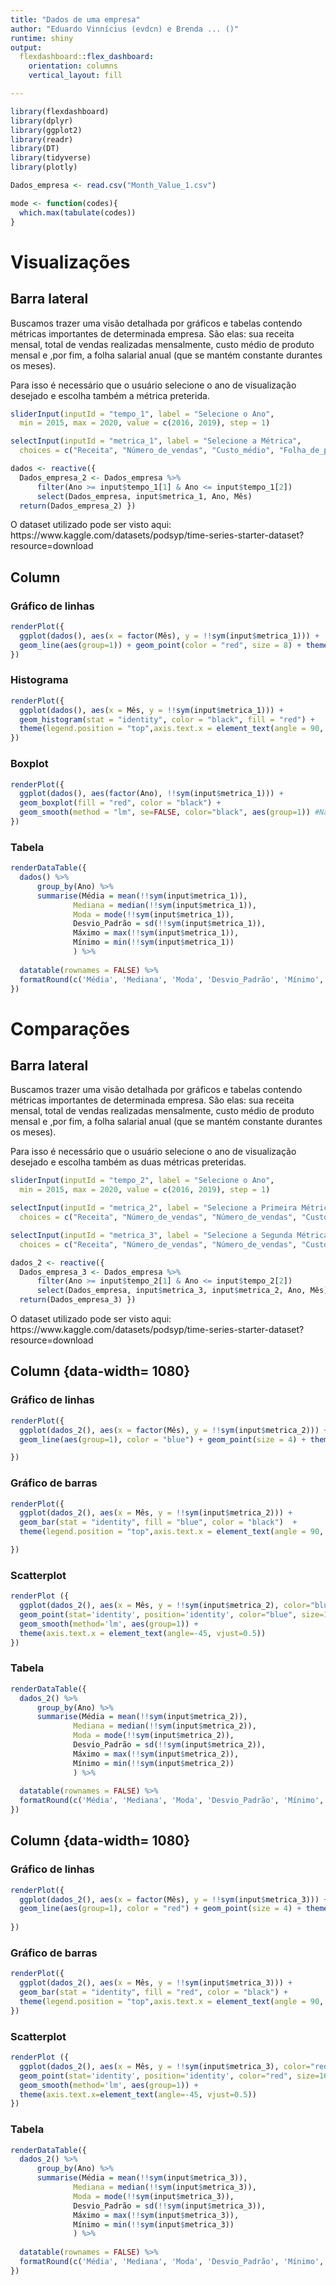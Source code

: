 ```yaml
---
title: "Dados de uma empresa"
author: "Eduardo Vinnícius (evdcn) e Brenda ... ()"
runtime: shiny
output: 
  flexdashboard::flex_dashboard:
    orientation: columns
    vertical_layout: fill

---
```


```r

library(flexdashboard)
library(dplyr)
library(ggplot2)
library(readr)
library(DT)
library(tidyverse)
library(plotly)

Dados_empresa <- read.csv("Month_Value_1.csv")

mode <- function(codes){
  which.max(tabulate(codes))
}


```

# Visualizações 

## Barra lateral {.sidebar}

Buscamos trazer uma visão detalhada por gráficos e tabelas contendo métricas importantes de determinada empresa. São elas: sua receita mensal, total de vendas realizadas mensalmente, custo médio de produto mensal e ,por fim, a folha salarial anual (que se mantém constante durantes os meses).

Para isso é necessário que o usuário selecione o ano de visualização desejado e escolha também a métrica preterida.

```r

sliderInput(inputId = "tempo_1", label = "Selecione o Ano",
  min = 2015, max = 2020, value = c(2016, 2019), step = 1)

selectInput(inputId = "metrica_1", label = "Selecione a Métrica",
  choices = c("Receita", "Número_de_vendas", "Custo_médio", "Folha_de_pagamento_média_anual"), selected = "Receita")

dados <- reactive({
  Dados_empresa_2 <- Dados_empresa %>% 
      filter(Ano >= input$tempo_1[1] & Ano <= input$tempo_1[2])
      select(Dados_empresa, input$metrica_1, Ano, Mês)
  return(Dados_empresa_2) })

```

O dataset utilizado pode ser visto aqui: https://www.kaggle.com/datasets/podsyp/time-series-starter-dataset?resource=download

## Column {.tabset}

### Gráfico de linhas

```r

renderPlot({
  ggplot(dados(), aes(x = factor(Mês), y = !!sym(input$metrica_1))) + 
  geom_line(aes(group=1)) + geom_point(color = "red", size = 8) + theme_bw()
})
```

### Histograma

```r
renderPlot({
  ggplot(dados(), aes(x = Mês, y = !!sym(input$metrica_1))) +
  geom_histogram(stat = "identity", color = "black", fill = "red") +
  theme(legend.position = "top",axis.text.x = element_text(angle = 90, hjust = 1, vjust = .5)) 
})

```


### Boxplot

```r

renderPlot({
  ggplot(dados(), aes(factor(Ano), !!sym(input$metrica_1))) +
  geom_boxplot(fill = "red", color = "black") +
  geom_smooth(method = "lm", se=FALSE, color="black", aes(group=1)) #Não tenho certeza se era pra ser assim, perguntar a algum monitor
})

```

### Tabela

```r

renderDataTable({ 
  dados() %>%
      group_by(Ano) %>%
      summarise(Média = mean(!!sym(input$metrica_1)),
              Mediana = median(!!sym(input$metrica_1)),
              Moda = mode(!!sym(input$metrica_1)),
              Desvio_Padrão = sd(!!sym(input$metrica_1)),
              Máximo = max(!!sym(input$metrica_1)),
              Mínimo = min(!!sym(input$metrica_1))
              ) %>%
  
  datatable(rownames = FALSE) %>%
  formatRound(c('Média', 'Mediana', 'Moda', 'Desvio_Padrão', 'Mínimo', 'Máximo'), digits = 2)
})


```

# Comparações {data-icon="fa-table"} 

## Barra lateral {.sidebar}

Buscamos trazer uma visão detalhada por gráficos e tabelas contendo métricas importantes de determinada empresa. São elas: sua receita mensal, total de vendas realizadas mensalmente, custo médio de produto mensal e ,por fim, a folha salarial anual (que se mantém constante durantes os meses).

Para isso é necessário que o usuário selecione o ano de visualização desejado e escolha também as duas métricas preteridas.

```r
sliderInput(inputId = "tempo_2", label = "Selecione o Ano",
  min = 2015, max = 2020, value = c(2016, 2019), step = 1)

selectInput(inputId = "metrica_2", label = "Selecione a Primeira Métrica",
  choices = c("Receita", "Número_de_vendas", "Número_de_vendas", "Custo_médio", "Folha_de_pagamento_média_anual"), selected = "Receita")

selectInput(inputId = "metrica_3", label = "Selecione a Segunda Métrica",
  choices = c("Receita", "Número_de_vendas", "Número_de_vendas", "Custo_médio", "Folha_de_pagamento_média_anual"), selected = "Custo_médio")

dados_2 <- reactive({
  Dados_empresa_3 <- Dados_empresa %>% 
      filter(Ano >= input$tempo_2[1] & Ano <= input$tempo_2[2])
      select(Dados_empresa, input$metrica_3, input$metrica_2, Ano, Mês)
  return(Dados_empresa_3) })

```

O dataset utilizado pode ser visto aqui: https://www.kaggle.com/datasets/podsyp/time-series-starter-dataset?resource=download

## Column {data-width= 1080} {.tabset}

### Gráfico de linhas

```r

renderPlot({
  ggplot(dados_2(), aes(x = factor(Mês), y = !!sym(input$metrica_2))) + 
  geom_line(aes(group=1), color = "blue") + geom_point(size = 4) + theme_bw()

})

```

### Gráfico de barras

```r

renderPlot({
  ggplot(dados_2(), aes(x = Mês, y = !!sym(input$metrica_2))) +
  geom_bar(stat = "identity", fill = "blue", color = "black")  +
  theme(legend.position = "top",axis.text.x = element_text(angle = 90, hjust = 1, vjust = .5))

})

```

### Scatterplot

```r

renderPlot ({
  ggplot(dados_2(), aes(x = Mês, y = !!sym(input$metrica_2), color="blue")) +
  geom_point(stat='identity', position='identity', color="blue", size=16) +
  geom_smooth(method='lm', aes(group=1)) +
  theme(axis.text.x = element_text(angle=-45, vjust=0.5))
})

```

### Tabela

```r
renderDataTable({ 
  dados_2() %>%
      group_by(Ano) %>%
      summarise(Média = mean(!!sym(input$metrica_2)),
              Mediana = median(!!sym(input$metrica_2)),
              Moda = mode(!!sym(input$metrica_2)),
              Desvio_Padrão = sd(!!sym(input$metrica_2)),
              Máximo = max(!!sym(input$metrica_2)),
              Mínimo = min(!!sym(input$metrica_2))
              ) %>%
  
  datatable(rownames = FALSE) %>%
  formatRound(c('Média', 'Mediana', 'Moda', 'Desvio_Padrão', 'Mínimo', 'Máximo'), digits = 2)
})
```

## Column {data-width= 1080} {.tabset}

### Gráfico de linhas

```r

renderPlot({
  ggplot(dados_2(), aes(x = factor(Mês), y = !!sym(input$metrica_3))) + 
  geom_line(aes(group=1), color = "red") + geom_point(size = 4) + theme_bw()
  
})

```

### Gráfico de barras

```r

renderPlot({
  ggplot(dados_2(), aes(x = Mês, y = !!sym(input$metrica_3))) +
  geom_bar(stat = "identity", fill = "red", color = "black") +
  theme(legend.position = "top",axis.text.x = element_text(angle = 90, hjust = 1, vjust = .5))
})

```

### Scatterplot

```r

renderPlot ({
  ggplot(dados_2(), aes(x = Mês, y = !!sym(input$metrica_3), color="red")) +
  geom_point(stat='identity', position='identity', color="red", size=16) +
  geom_smooth(method='lm', aes(group=1)) +
  theme(axis.text.x=element_text(angle=-45, vjust=0.5))
})

```

### Tabela

```r
renderDataTable({ 
  dados_2() %>%
      group_by(Ano) %>%
      summarise(Média = mean(!!sym(input$metrica_3)),
              Mediana = median(!!sym(input$metrica_3)),
              Moda = mode(!!sym(input$metrica_3)),
              Desvio_Padrão = sd(!!sym(input$metrica_3)),
              Máximo = max(!!sym(input$metrica_3)),
              Mínimo = min(!!sym(input$metrica_3))
              ) %>%
  
  datatable(rownames = FALSE) %>%
  formatRound(c('Média', 'Mediana', 'Moda', 'Desvio_Padrão', 'Mínimo', 'Máximo'), digits = 2)
})
```

